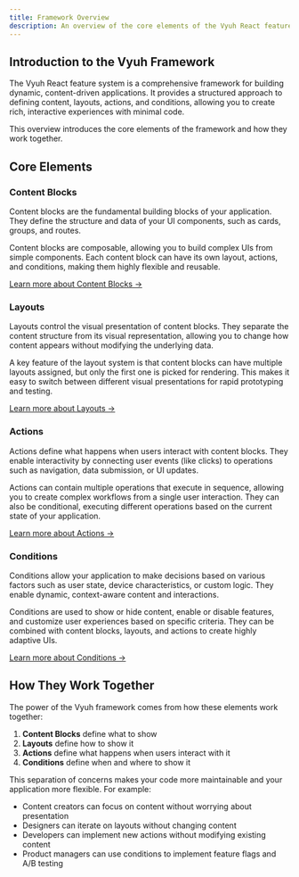 ```yaml
---
title: Framework Overview
description: An overview of the core elements of the Vyuh React feature system
---
```


## Introduction to the Vyuh Framework

The Vyuh React feature system is a comprehensive framework for building dynamic,
content-driven applications. It provides a structured approach to defining
content, layouts, actions, and conditions, allowing you to create rich,
interactive experiences with minimal code.

This overview introduces the core elements of the framework and how they work
together.

## Core Elements

### Content Blocks

Content blocks are the fundamental building blocks of your application. They
define the structure and data of your UI components, such as cards, groups, and
routes.

Content blocks are composable, allowing you to build complex UIs from simple
components. Each content block can have its own layout, actions, and conditions,
making them highly flexible and reusable.

[Learn more about Content Blocks →](/react/guides/content-blocks)

### Layouts

Layouts control the visual presentation of content blocks. They separate the
content structure from its visual representation, allowing you to change how
content appears without modifying the underlying data.

A key feature of the layout system is that content blocks can have multiple
layouts assigned, but only the first one is picked for rendering. This makes it
easy to switch between different visual presentations for rapid prototyping and
testing.

[Learn more about Layouts →](/react/guides/layouts)

### Actions

Actions define what happens when users interact with content blocks. They enable
interactivity by connecting user events (like clicks) to operations such as
navigation, data submission, or UI updates.

Actions can contain multiple operations that execute in sequence, allowing you
to create complex workflows from a single user interaction. They can also be
conditional, executing different operations based on the current state of your
application.

[Learn more about Actions →](/react/guides/actions)

### Conditions

Conditions allow your application to make decisions based on various factors
such as user state, device characteristics, or custom logic. They enable
dynamic, context-aware content and interactions.

Conditions are used to show or hide content, enable or disable features, and
customize user experiences based on specific criteria. They can be combined with
content blocks, layouts, and actions to create highly adaptive UIs.

[Learn more about Conditions →](/react/guides/conditions)

## How They Work Together

The power of the Vyuh framework comes from how these elements work together:

1. **Content Blocks** define what to show
2. **Layouts** define how to show it
3. **Actions** define what happens when users interact with it
4. **Conditions** define when and where to show it

This separation of concerns makes your code more maintainable and your
application more flexible. For example:

- Content creators can focus on content without worrying about presentation
- Designers can iterate on layouts without changing content
- Developers can implement new actions without modifying existing content
- Product managers can use conditions to implement feature flags and A/B testing
